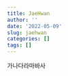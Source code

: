 ```yaml
---
title: JaeHwan
author: ''
date: '2022-05-09'
slug: jaehwan
categories: []
tags: []
---
```



가나다라마바사